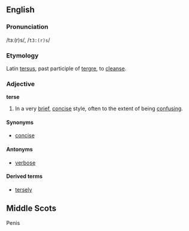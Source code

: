 ==English==
===Pronunciation===
/tɜː(r)s/, /<tt>t3:(r)s</tt>/

===Etymology===
Latin [[tersus]], past participle of [[tergre]], to [[cleanse]].

===Adjective===
'''terse'''

# In a very [[brief]], [[concise]] style, often to the extent of being [[confusing]].

====Synonyms====
*[[concise]]

====Antonyms====
*[[verbose]]

====Derived terms====
*[[tersely]]

==Middle Scots==
Penis